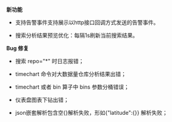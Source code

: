 **新功能**

* 支持告警事件支持展示以http接口回调方式发送的告警事件。

* 搜索分析结果预览优化：每隔1s刷新当前搜索结果。

**Bug 修复**

* 搜索 repo="*" 时日志报错；

* timechart 命令对大数据量仓库分析结果出错；

* timechart 或者 bin 算子中 bins 参数分桶错误；

* 仪表盘图表下钻出错；

* json嵌套解析包含空{}解析失败，形如{"latitude":{}} 解析失败；